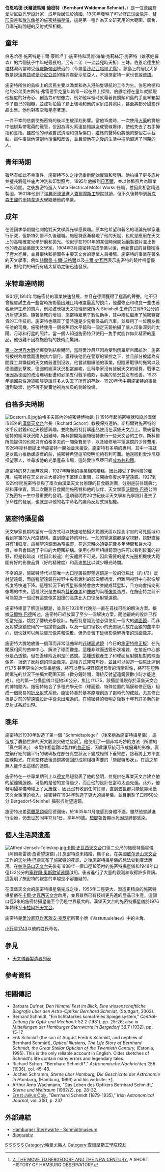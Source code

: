 {{Infobox person
|image= Bernhard Schmidt.jpg
|name=伯恩哈德·施密特<br>Bernhard Woldemar Schmidt
|birth_date={{OldStyleDate|1879年|3月30日|3月18日}}
|birth_place={{flagicon|Russia}}[[俄羅斯帝國|俄羅斯帝國]][[愛沙尼亞省|愛沙尼亞省]]{{link-et|奈斯岛|Naissaar}}<br>（今屬{{EST}}）
|death_date={{dda|1935|12|1|1879|3|30}}
|death_place={{flagicon|Nazi Germany}}[[納粹德國|納粹德國]][[漢堡市|漢堡市]]
|nationality={{EST}}
|occupation=[[天文學家|天文學家]]、光學設計家
|employer=[[漢堡天文台|漢堡天文台]]
|alma_mater =[[查爾摩斯工學院|查爾摩斯工學院]]<br>[[米特韋達科技大學|米特韋達科技大學]]
|relatives= 
|known_for=發明[[施密特攝星儀|施密特攝星儀]]
}}

'''伯恩哈德·沃爾德馬爾·施密特'''（'''Bernhard Woldemar Schmidt'''，{{bd|1879年|3月30日|1935年|12月1日|catIdx=S}}）是一位德國裔愛沙尼亞光學設計家，成年後居住於[[德國|德國]]。1930年發明了可以修正[[球面像差|球面像差]]、[[彗形像差|彗形像差]]和[[散光像差|散光像差]]的[[施密特攝星儀|施密特攝星儀]]，這是第一種作為天文研究用的大範圍、廣角、且曝光時間短的反射式照相機。

== 童年 ==
伯恩哈德·施密特是卡爾·康斯坦丁·施密特和瑪麗·海倫·克莉絲汀·施密特（娘家姓羅森）的六個孩子中年紀最長的，另有二弟（一弟嬰兒時夭折）三妹。伯恩哈德生於[[塔林|塔林]]灣內當時受[[俄羅斯帝國|俄羅斯帝國]]統治的{{link-et|奈斯岛|Naissaar}}（今屬[[愛沙尼亞|愛沙尼亞]][[哈爾尤縣|哈爾尤縣]]）。該島上的居民大多數是說[[瑞典語|瑞典語]]或[[愛沙尼亞語|愛沙尼亞語]]的瑞典裔愛沙尼亞人，不過施密特一家也會說[[德語|德語]]。 

施密特所住的島嶼上的居民主要以漁業和為入港船隻導航的工作为生。伯恩哈德和他的弟弟奧古斯特·弗雷德里克童年時常一起在島上探險。伯恩哈德在童年就顯現他極度的好奇心、創造力和想像力。例如他年輕時就藉著買鏡頭和舊的手風琴箱製作了自己的相機，並成功拍攝了島上環境和他的家庭成員照片，甚至將部分攝影作品出售。他也對夜空和星座著迷。

一件不幸的悲劇使施密特的後半生被深刻影響。當他15歲時，一次使用[[火藥|火藥]]的實驗中他綁紮帶電荷的鐵管，但因為導火索連接錯誤造成管線爆炸，使他失去了右手拇指和食指。雖然他的母親嘗試清理和包紮傷口，[[塔林|塔林]]的醫師仍將他的整個右手截肢。這件事讓他深刻地後悔和反省，並且使他在之後的生活中技能超過了同期的人。

== 青年時期 ==
雖然有如此不幸事件，施密特不久之後仍重新開始實驗和發明。他拍攝了更多底片並擅長將這些底片沖洗和印製照片。1895年他搬到[[塔林|日瓦爾]]，並以修飾照片為職業一段時間。之後施密特進入 Volta Electrical Motor Works 任職，並因此相當精通製圖。1901年他到了[[瑞典|瑞典]][[哥德堡|哥德堡]]進入[[查爾摩斯工學院|查爾摩斯工學院]]就讀，但不久後轉學到[[薩克森王國|薩克森王國]]的[[米特韋達科技大學|米特韋達大學]]繼續他的學業。

== 成年 ==
在德國求學期間他開始對天文學與光學感興趣。原本他希望和著名的理論光學家{{link-fr|卡爾·斯特列爾 (物理學家)|Karl Strehl|卡爾·斯特列爾}}進行研究，但斯特列爾不久後離職。施密特逐漸發現了他的天賦，也就是應用在天文上的高精確度光學研磨和拋光。他似乎在1901年的某個時候開始磨製鏡片並出售他的產品給業餘天文學家。1904年3月施密特完成學業以後，他新嘗試的目標獲得了極大進展，並且很快和德國各主要天文台的專業人員接觸。施密特的事業在著名的天文學家，例如[[赫爾曼·卡爾·沃格爾|赫爾曼·卡爾·沃格爾]]以及[[卡爾·史瓦西|卡爾·史瓦西]]表示施密特的鏡片相當優異，對他們的研究有極大幫助之後迅速發展。

== 米特韋達時期 ==
1904到1914年間施密特的事業快速發展，並且在德國獲得了極高的聲譽。他不只曾經嘗試生產一些當時技術最困難且精確度最高的鏡片，他還修正和改良一些由著名廠牌生產的鏡片，例如波茨坦天文物理研究所內 Steinheil 生產的口徑50公分的折射望遠鏡。隨著業務的增加，施密特雇用了數位助手，其中兩位繼承了施密特寶貴的工作技術。施密特也購買了當時還是少見奢侈品的汽車，並雇用了一位朋友擔任他的司機。施密特使用一個長焦距水平鏡和一個定天鏡拍攝了讓人印象深刻的太陽、月球和行星的照片。當一個人知道施密特只使用一隻手就能作如此精密的產品，他很難不因為施密特的技術而驚訝。

[[第一次世界大戰|第一次世界大戰]]從爆發到結束期間，當時愛沙尼亞因為受到俄羅斯帝國統治，施密特被視為敵僑而遭拘禁六個月。獲釋後他仍在警察的掌控之下，並且部分被認為有間諜工具嫌疑的天文儀器遭到沒收。他嘗試繼續他的事業，但隨著戰爭的拖累以及德國遭到擊敗，德國的經濟狀況相當嚴峻，且科學家沒有發展天文的經費。戰爭之後因為德國的政治環境動盪和必須支付戰爭賠款，事業的情況並沒有改善。1923年德國[[惡性通貨膨脹|惡性通貨膨脹]]更讓許多人失去了所有的存款。1920年代中期施密特的事業遭到破壞，他不得不變賣他視為垃圾的剩餘設備。

== 伯格多夫時期 ==
[[File:Bdstern_6.jpg|thumb]]伯格多夫區{{link-de|漢堡天文台|Hamburger Sternwarte}}內的施密特博物館。]]
1916年起施密特就和設於漢堡市郊外{{link-en|伯格多夫|Bergedorf (quarter)}}的[[漢堡天文台|漢堡天文台]]台長{{link-de|里夏德·斯科爾|Richard Reinhard Emil Schorr}}（Richard Schorr）教授保持連絡。斯科爾對施密特的水平反射鏡和定天鏡感興趣，並向施密特訂購產品使用在漢堡天文台上。戰後當施密特的經濟狀況陷入困難時，斯科爾開始讓施密特進行一些天文台的工作。斯科爾所能提供的也就只有伯格多夫的一間免費房子，以及維修地平望遠鏡的少許費用。1926年斯科爾提出時施密特一開始並未接受。施密特有多項的專利，其中一項就是以風力推動螺旋槳的船，施密特希望這項發明能夠有利可圖。他還回到愛沙尼亞探望家人，並尋求他的光學產品市場，這時愛沙尼亞已經[[愛沙尼亞#第一次独立|成為共和國]]。

施密特的努力毫無效果，1927年時他的事業相當糟糕，因此接受了斯科爾的雇用。施密特在天文台主大樓的地下室建立車間，並開始修復水平望遠鏡。1927到1929年間施密特參與了兩次由漢堡天文台辦理的日食觀測團，分別是前往瑞典北部和菲律賓。第二次觀測日食期間施密特和他的伙伴，天文學家[[沃爾特·巴德|沃爾特·巴德]]公開了施密特一生中最重要的發明。這項發明對20世紀後半天文學和光學設計產生了革命性的發展，也就是以他的名字命名的廣角反射式照相機。

== 施密特攝星儀 ==
{{main|施密特攝星儀}}
天文學家長期希望有一個方式可以快速地拍攝大範圍天區以探測宇宙的可見區域和看到宇宙的大尺度結構。直到施密特的時代，一般的望遠鏡都是窄視野，視野直徑只有1到2[[角度|度]]。這種望遠鏡因為窄視野，在巡天時必須要花費多年時間和巨大投資，並且會錯過了宇宙的大範圍結構。使用小型照相機鏡頭也許可以看到較寬的視野，但是較暗淡（並因此較遠）的天體將不可見。因此需要的是大光圈相機使大範圍有好的影像品質（好的精確度）和高速[[焦比|焦比]]以減少曝光時間。

不幸的是，施密特時代以前唯一大口徑廣視野望遠鏡是一般的低焦比（約 f/3）反射望遠鏡，而這種望遠鏡在視野中央有銳利的影像解析度，但離開視野中心影像解析度將快速下降。這種狀況下的恆星影像將會放大並變成彗星狀，且方向會指向影像場的中央。這種狀況是由稱為[[彗形像差|彗形像差]]和[[像散|像散]]的兩種[[像差|像差]]造成。在施密特之前不可能製造一個沒有這些像差困擾的高焦比大口徑反射望遠鏡。

施密特相當了解這些問題，並且在1920年代晚期一直在尋找可能的解決方案。根據[[沃爾特·巴德|沃爾特·巴德]]所述，施密特已經放棄了至少一個解決方案，而他最終的設計已經相當先進，跳脫了傳統光學設計。施密特意識到他必須使用一個大的[[曲面鏡|球面鏡]]，而非反射望遠鏡使用的一般拋物面鏡，以及一個口徑較小的光闌膜片放在面鏡的曲率中心，很快就可以解決[[彗形像差|彗形像差]]和[[像散|像散]]。但仍會留下破壞影像解析度的[[球面像差|球面像差]]。

施密特大膽地放置一個薄而非常低曲率的[[非球面透鏡|非球面透鏡]]（今日的[[施密特修正板|施密特修正板]]）在光闌膜相同的曲率中心，解決了球面像差。這種非球面透鏡形狀複雜，在接近中心部分是凸透鏡，但在邊緣附近則是凹透鏡。這種透鏡產生了和球面反射鏡相對的球面像差，抵銷了反射鏡的球面像差。這種方式非常巧妙，並且可以製造一個焦比達到 f/1.75 甚至更快的大型攝星儀，將可以產生視野超過15度的清晰影像，將可在短時間曝光的狀況下拍攝大範圍天區（數分鐘時間，傳統反射望遠鏡要數小時才能達成）。他的第一台攝星儀口徑約36公分，焦比 f/1.75，該攝星儀現存於漢堡天文台的博物館內。施密特結合了多種光學元件（球面鏡、特殊位置的隔膜和修正版）組成一個簡易的[[折反射望远镜|折反射]]式系統，施密特基於基本原理創造了劃時代的成就。尤其修正板是之前的望遠鏡設計中從未出現過的。在施密特的發明之後數十年有許多新的折反射式系統出現。

== 晚年 ==
施密特於1930年製造了第一個 "Schmidtspiegel"（後來稱為施密特攝星儀），這造成了轟動世界的天文觀測突破性發展<ref>[http://www.hs.uni-hamburg.de/DE/Oef/Stw/anderson/Move%20to%20Bergedorf.htm 2. THE MOVE TO BERGEDORF AND THE NEW CENTURY.] {{Wayback|url=http://www.hs.uni-hamburg.de/DE/Oef/Stw/anderson/Move%20to%20Bergedorf.htm |date=20170304041051 }} A SHORT HISTORY OF HAMBURG OBSERVATORY</ref>。他使用了一個非常巧妙的方法（所謂的「真空鍋法」） 來製作相當難以製作的[[施密特修正板|修正板]]，因此讓系統可形成優異的影像。真空鍋仔細的讓平行的玻璃板在部分真空狀況下變成輕微下垂彎曲，接著將上方平直曲線拋光。在真空釋放後透鏡將彈回形成照相機需要的「施密特形狀」。在這之前無人能作出這樣的透鏡。

施密特在一些專業期刊上以[[德文|德文]]簡短發表了他的發明，並提供在專業天文台建立他的望遠鏡服務。可惜的是他的宣傳過少，而且他的設計在當時太過先進。此外，他發明攝星儀時碰上了[[大蕭條|大蕭條]] ，因此沒有收到任何訂單，直到去世都只能依靠漢堡天文台微薄的收入。施密特在1934年製造了更大的攝星儀，並且磨製了口徑60公分 Bergedorf-Steinheil 攝影折射望遠鏡。

施密特出差[[荷蘭|荷蘭]][[萊頓|萊頓]]返回德國後，於1935年11月底感到身體不適。雖然他嘗試進行治療，仍去世於同年12月1日，享年56歲。[[驗屍|驗屍]]報告顯示死因是肺部感染。

== 個人生活與遺產 ==
[[File:Alfred-Jensch-Teleskop.jpg|thumb]][[卡爾·史瓦西天文台|卡爾·史瓦西天文台]]口徑二公尺的施密特攝星儀（阿爾弗雷德·詹希望遠鏡）。]]
施密特從未結婚，無子女。在美國[[威尔逊山天文台|威尔逊山天文台]]工作的[[沃尔特·巴德|沃尔特·巴德]]宣布了施密特的死訊，之後施密特攝星儀的想法受到廣泛應用。在[[帕洛马山天文台|帕洛马山天文台]]先後有1938年一個口徑18英吋的施密特攝星儀和1948年口徑122公分的[[塞繆爾·奧斯欽望遠鏡|塞繆爾·奧斯欽望遠鏡]]啟用。後者進行了大量的觀測和取得許多資訊。這證明了施密特的觀念的卓越是不容置疑的。

在漢堡天文台的施密特攝星儀完成之後，1955年口徑更大、製造更精良的施密特攝星儀在[[卡爾·史瓦西天文台|卡爾·史瓦西天文台]]啟用，並且雖然已有技術更先進的產品已生產，這個口徑2米的施密特攝星儀至今仍是世界最大的。漢堡天文台的施密特攝星儀於1976年轉移至[[卡拉阿托天文台|卡拉阿托天文台]]。

施密特是[[愛沙尼亞|愛沙尼亞]][[作家|作家]][[雅安·克罗斯|雅安·克罗斯]]所著小說《Vastutuulelaev》中的主角。

[[小行星1743|小行星1743]]以他的姓氏命名。

==參見==
* [[天文儀器製造者列表|天文儀器製造者列表]]

==參考資料==
{{reflist}}

==相關傳記==
{{refbegin}}
*Barbara Dufner, ''Den Himmel Fest im Blick, Eine wissenschaftliche Biografie über den Astro-Optiker Bernhard Schmidt,'' (Stuttgart, 2002).
*Bernard Schmidt, "Ein lichtstarkes komafreies Spiegelsystem," ''Central-Zeitung für Optik und Mechanik'' 52.2 (1931), pp. 25-26; also in ''Mitteilungen der Hamburger Sternwarte in Bergedorf'' 36.7 (1932), pp. 15-17.
*Erik Schmidt (the son of August Fredrik Schmidt, and nephew of Bernhard Schmidt), ''Optical Illusions, The Life Story of Bernhard Schmidt, the Great Stellar Optician of the Twentieth Century,'' (Estonia, 1995).  This is the only reliable account in English.  Older sketches of Schmidt's life contain many errors and legendary tales.
*Richard Schorr, "Bernhard Schmidt†," ''Astronomische Nachrichten'' 258 (1936), col. 45-48. 
*Jochen Schramm, ''Sterne über Hamburg, Die Geschichte der Astronomie in Hamburg,'' (Hamburg, 1996) and his website: *[http://www.friedensblitz.de/sterne/schmidt/Schmidt6.html]{{Wayback|url=http://www.friedensblitz.de/sterne/schmidt/Schmidt6.html |date=20110927004704 }}.
*Arthur Arno Wachmann, "Das Leben des Optikers Bernhard Schmidt," ''Sterne und Weltraum'' (1962/2), pp. 28-32.
*[[恩斯特·奧匹克|Ernst Julius Öpik]], "Bernhard Schmidt (1879-1935)," ''Irish Astronomical Journal'', vol. 3(8), p. 237
{{refend}}

==外部連結==
* [http://www.hs.uni-hamburg.de/DE/Oef/Stw/schmidt/schmidtm.html Hamburger Sternwarte - Schmidtmuseum]{{Wayback|url=http://www.hs.uni-hamburg.de/DE/Oef/Stw/schmidt/schmidtm.html |date=20120630094213 }}
* [http://www.plicht.de/chris/bio01.htm Biography]{{Wayback|url=http://www.plicht.de/chris/bio01.htm |date=20110927071917 }}


{{Authority control}}
{{DEFAULTSORT:Schmidt, Bernhard}}
[[Category:愛沙尼亞天文學家|S]]
[[Category:德國天文學家|S]]
[[Category:配鏡師|S]]
[[Category:德國裔愛沙尼亞人|S]]
[[Category:瑞典裔愛沙尼亞人|S]]
[[Category:哈爾尤縣人|Category:哈爾尤縣人]]
[[Category:查爾摩斯工學院校友|Category:查爾摩斯工學院校友]]